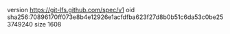version https://git-lfs.github.com/spec/v1
oid sha256:70896170ff073e8b4e12926e1acfdfba623f27d8b0b51c6da53c0be253749240
size 1608
